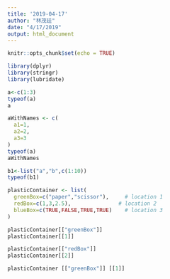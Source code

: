 ```yaml
---
title: '2019-04-17'
author: "林茂廷"
date: "4/17/2019"
output: html_document
---
```


```r
knitr::opts_chunk$set(echo = TRUE)
```

```r
library(dplyr)
library(stringr)
library(lubridate)
```

```r
a<-c(1:3)
typeof(a)
a
```
```r
aWithNames <- c(
  a1=1,
  a2=2,
  a3=3
)
typeof(a)
aWithNames
```
```r
b1<-list("a","b",c(1:10))
typeof(b1)
```

```r
plasticContainer <- list(
  greenBox=c("paper","scissor"),     # location 1
  redBox=c(1,3,2.5),               # location 2
  blueBox=c(TRUE,FALSE,TRUE,TRUE)    # location 3
)
```
```r
plasticContainer[["greenBox"]] 
plasticContainer[[1]]
```
```r
plasticContainer[["redBox"]] 
plasticContainer[[2]]
```
```r
plasticContainer [["greenBox"]] [[1]]
```

